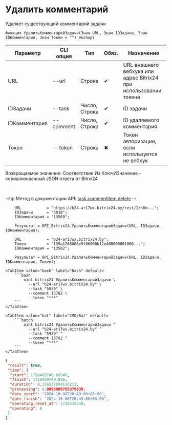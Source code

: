 ﻿---
sidebar_position: 5
description: Удалить комментарий и другие функции для работы с Bitrix24 в Открытом пакете интеграций - бесплатной open-source библиотеке интеграций для 1С:Предприятие 8, OneScript и CLI
keywords: [1C, 1С, 1С:Предприятие, 1С:Предприятие 8.3, API, Интеграция, Сервисы, Обмен, OneScript, CLI, Bitrix24]
---


# Удалить комментарий
 Удаляет существующий комментарий задачи



`Функция УдалитьКомментарийЗадачи(Знач URL, Знач IDЗадачи, Знач IDКомментария, Знач Токен = "") Экспорт`

  | Параметр | CLI опция | Тип | Обяз. | Назначение |
  |-|-|-|-|-|
  | URL | --url | Строка | &#x2714; | URL внешнего вебхука или адрес Bitrix24 при использовании токена |
  | IDЗадачи | --task | Число, Строка | &#x2714; | ID задачи |
  | IDКомментария | --comment | Число, Строка | &#x2714; | ID удаляемого комментария |
  | Токен | --token | Строка | &#x2716; | Токен авторизации, если используется не вебхук |

  
  Возвращаемое значение:   Соответствие Из КлючИЗначение - сериализованный JSON ответа от Bitrxi24

<br/>

:::tip
Метод в документации API: [task.commentitem.delete](https://dev.1c-bitrix.ru/rest_help/tasks/task/commentitem/delete.php)
:::
<br/>



```bsl title="Пример использования для 1С:Предприятие/OneScript"
    URL           = "https://b24-ar17wx.bitrix24.by/rest/1/h0m...";
    IDЗадачи      = "5818";
    IDКомментария = "13560";

    Результат = OPI_Bitrix24.УдалитьКомментарийЗадачи(URL, IDЗадачи, IDКомментария);

    URL           = "b24-ar17wx.bitrix24.by";
    Токен         = "139a1268006e9f06006b12e400000001000...";
    IDКомментария = "13562";

    Результат = OPI_Bitrix24.УдалитьКомментарийЗадачи(URL, IDЗадачи, IDКомментария, Токен);
```
    

 <Tabs>
  
    <TabItem value="bash" label="Bash" default>
        ```bash
            oint bitrix24 УдалитьКомментарийЗадачи \
              --url "b24-ar17wx.bitrix24.by" \
              --task "5930" \
              --comment 13782 \
              --token "***"
        ```
    </TabItem>
  
    <TabItem value="bat" label="CMD/Bat" default>
        ```batch
            oint bitrix24 УдалитьКомментарийЗадачи ^
              --url "b24-ar17wx.bitrix24.by" ^
              --task "5930" ^
              --comment 13782 ^
              --token "***"
        ```
    </TabItem>
</Tabs>


```json title="Результат"
{
 "result": true,
 "time": {
  "start": 1728409740.68946,
  "finish": 1728409740.806,
  "duration": 0.116537094116211,
  "processing": 0.0893809795379639,
  "date_start": "2024-10-08T20:49:00+03:00",
  "date_finish": "2024-10-08T20:49:00+03:00",
  "operating_reset_at": 1728410340,
  "operating": 0
 }
}
```
